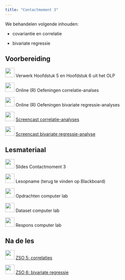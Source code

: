 ```yaml
---
title: "Contactmoment 3"
---
```


We behandelen volgende inhouden:

-   covariantie en correlatie

-   bivariate regressie

## Voorbereiding

![](/images/icons/book.png){width="30"} Verwerk Hoofdstuk 5 en Hoofdstuk 6 uit het OLP

![](/images/icons/singletutorial.png){width="30"} Online (R) Oefeningen correlatie-analses

![](/images/icons/singletutorial.png){width="30"} Online (R) Oefeningen bivariate regressie-analyses

![](/images/icons/zz_video_camera.png){width="30"} [Screencast correlatie-analyses](https://mediasite.uantwerpen.be/Mediasite/Channel/statistiek-b-public/watch/c1205c7fb4214396b4e5d5ba0e7275de1d)

![](/images/icons/zz_video_camera.png){width="30"} [Screencast bivariate regressie-analyse](https://mediasite.uantwerpen.be/Mediasite/Channel/statistiek-b-public/watch/bc68fd9c2ac44c4a822f6585022a55101d)

## Lesmateriaal

![](/images/icons/zz_slides.png){width="30"} Slides Contactmoment 3

![](/images/icons/zz_video_camera.png){width="30"} Lesopname (terug te vinden op Blackboard)

![](/images/icons/guided-practice.png){width="30"} Opdrachten computer lab

![](/images/icons/data.png){width="30"} Dataset computer lab

![](/images/icons/worked-example.png){width="30"} Respons computer lab

## Na de les

![](/images/icons/singlelab.png){width="30"} [ZSO 5: correlaties](/ZSO/ZSO5.qmd)

![](/images/icons/singlelab.png){width="30"} [ZSO 6: bivariate regressie](/ZSO/ZSO6.qmd)
